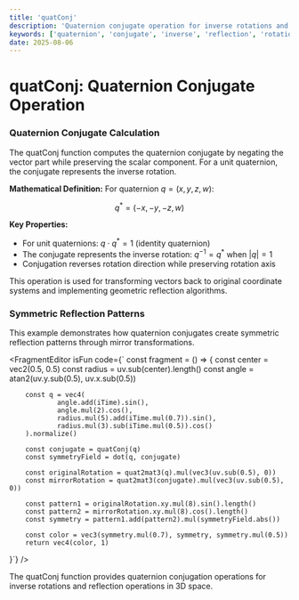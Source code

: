 ```yaml
---
title: 'quatConj'
description: 'Quaternion conjugate operation for inverse rotations and mathematical reflection'
keywords: ['quaternion', 'conjugate', 'inverse', 'reflection', 'rotation inversion']
date: 2025-08-06
---
```



# quatConj: Quaternion Conjugate Operation

### Quaternion Conjugate Calculation

The quatConj function computes the quaternion conjugate by negating the vector part while preserving the scalar component. For a unit quaternion, the conjugate represents the inverse rotation.

**Mathematical Definition:**
For quaternion $q = (x, y, z, w)$:

$$
q^* = (-x, -y, -z, w)
$$

**Key Properties:**

- For unit quaternions: $q \cdot q^* = 1$ (identity quaternion)
- The conjugate represents the inverse rotation: $q^{-1} = q^*$ when $|q| = 1$
- Conjugation reverses rotation direction while preserving rotation axis

This operation is used for transforming vectors back to original coordinate systems and implementing geometric reflection algorithms.

### Symmetric Reflection Patterns

This example demonstrates how quaternion conjugates create symmetric reflection patterns through mirror transformations.

<FragmentEditor
        isFun
        code={`
const fragment = () => {
        const center = vec2(0.5, 0.5)
        const radius = uv.sub(center).length()
        const angle = atan2(uv.y.sub(0.5), uv.x.sub(0.5))

        const q = vec4(
                angle.add(iTime).sin(),
                angle.mul(2).cos(),
                radius.mul(5).add(iTime.mul(0.7)).sin(),
                radius.mul(3).sub(iTime.mul(0.5)).cos()
        ).normalize()

        const conjugate = quatConj(q)
        const symmetryField = dot(q, conjugate)

        const originalRotation = quat2mat3(q).mul(vec3(uv.sub(0.5), 0))
        const mirrorRotation = quat2mat3(conjugate).mul(vec3(uv.sub(0.5), 0))

        const pattern1 = originalRotation.xy.mul(8).sin().length()
        const pattern2 = mirrorRotation.xy.mul(8).cos().length()
        const symmetry = pattern1.add(pattern2).mul(symmetryField.abs())

        const color = vec3(symmetry.mul(0.7), symmetry, symmetry.mul(0.5))
        return vec4(color, 1)

}`}
/>

The quatConj function provides quaternion conjugation operations for inverse rotations and reflection operations in 3D space.
